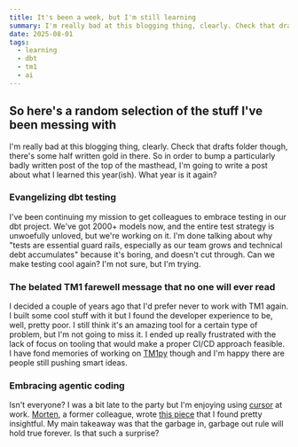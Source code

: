```yaml
---
title: It's been a week, but I'm still learning
summary: I'm really bad at this blogging thing, clearly. Check that drafts folder though, there's some half written gold in there. So in order to bump a particularly badly written post of the top of the masthead, I'm going to write a post about what I learned this year(ish). What year is it again?
date: 2025-08-01
tags:
  - learning
  - dbt
  - tm1
  - ai
---
```


## So here's a random selection of the stuff I've been messing with

I'm really bad at this blogging thing, clearly. Check that drafts folder though, there's some half written gold in there. So in order to bump a particularly badly written post of the top of the masthead, I'm going to write a post about what I learned this year(ish). What year is it again?

### Evangelizing dbt testing

I've been continuing my mission to get colleagues to embrace testing in our dbt project. We've got 2000+ models now, and the entire test strategy is unwoefully unloved, but we're working on it. I'm done talking about why "tests are essential guard rails, especially as our team grows and technical debt accumulates" because it's boring, and doesn't cut through. Can we make testing cool again? I'm not sure, but I'm trying. 

### The belated TM1 farewell message that no one will ever read

I decided a couple of years ago that I'd prefer never to work with TM1 again. I built some cool stuff with it but I found the developer experience to be, well, pretty poor. I still think it's an amazing tool for a certain type of problem, but I'm not going to miss it. I ended up really frustrated with the lack of focus on tooling that would make a proper CI/CD approach feasible. I have fond memories of working on [TM1py](https://github.com/cubewise-code/tm1py) though and I'm happy there are people still pushing smart ideas. 

### Embracing agentic coding

Isn't everyone? I was a bit late to the party but I'm enjoying using [cursor](https://cursor.com/) at work. [Morten](https://www.linkedin.com/in/mortenvistisen/), a former colleague, wrote [this piece](https://mortenvistisen.com/posts/one-month-with-claude-code) that I found pretty insightful. My main takeaway was that the garbage in, garbage out rule will hold true forever. Is that such a surprise?
